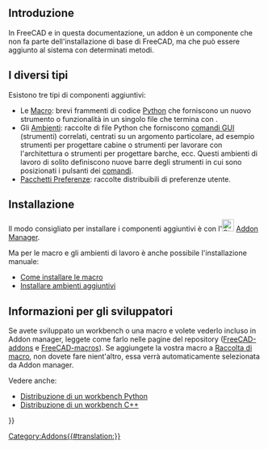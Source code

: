 <languages/>
{{TOCright}}

<span id="Introduction"></span>
== Introduzione ==

In FreeCAD e in questa documentazione,  un addon è un componente che non fa parte dell'installazione di base di FreeCAD, ma che può essere aggiunto al sistema con determinati metodi.

<span id="Different_types"></span>
==I diversi tipi==

Esistono tre tipi di componenti aggiuntivi:
* Le [[Macros/it|Macro]]: brevi frammenti di codice [[Python/it|Python]] che forniscono un nuovo strumento o funzionalità in un singolo file che termina con {{incode|.FCMacro}}.
* Gli [[External_workbenches/it|Ambienti]]: raccolte di file Python che forniscono [[Gui_Command/it|comandi GUI]] (strumenti) correlati, centrati su un argomento particolare, ad esempio strumenti per progettare cabine o strumenti per lavorare con l'architettura o strumenti per progettare barche, ecc. Questi ambienti di lavoro di solito definiscono nuove barre degli strumenti in cui sono posizionati i pulsanti dei [[Gui_Command/it|comandi]].
* [[Preference_Packs/it|Pacchetti Preferenze]]: raccolte distribuibili di preferenze utente. {{Version/it|0.20}}

<span id="Installation"></span>
== Installazione ==

Il modo consigliato per installare i componenti aggiuntivi è con l'[[File:Std_AddonMgr.svg|24px]] [[Std_AddonMgr/it|Addon Manager]].

Ma per le macro e gli ambienti di lavoro è anche possibile l'installazione manuale:
* [[How to install macros/it|Come installare le macro]]
* [[Installing more workbenches/it|Installare ambienti aggiuntivi]]

<span id="Information_for_developers"></span>
==Informazioni per gli sviluppatori==

Se avete sviluppato un workbench o una macro e volete vederlo incluso in Addon manager, leggete come farlo nelle pagine del repository ([https://github.com/FreeCAD/FreeCAD-addons/ FreeCAD-addons] e [https://github.com/FreeCAD/FreeCAD-macros/ FreeCAD-macros]). Se aggiungete la vostra macro a [[Macros recipes|Raccolta di macro]], non dovete fare nient'altro, essa verrà automaticamente selezionata da Addon manager.

Vedere anche:
* [[Workbench_creation/it#Distribuzione|Distribuzione di un workbench Python]]
* [[Workbench_creation/it#Distribuzione_2|Distribuzione di un workbench C++]]


{{Userdocnavi{{#translation:}}}}
[[Category:Addons{{#translation:}}]]
